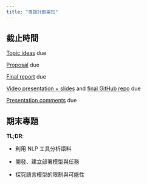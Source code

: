 ```yaml
---
title: "專題計劃需知"
---
```


## 截止時間

[Topic ideas](#topic-ideas) due

[Proposal](#project-proposal) due

[Final report](#written-report) due

[Video presentation + slides](#video-presentation--slides) and [final GitHub repo](#reproducibility---organization) due

[Presentation comments](#presentation-comments) due

## 期末專題

**TL;DR**:

-   利用 NLP 工具分析語料

-   開發、建立部署模型與任務

-   探究語言模型的限制與可能性





